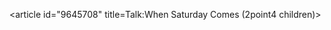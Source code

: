 <article id="9645708" title=Talk:When Saturday Comes (2point4 children)>
	<talkpage id="9645708" title="Talk:When Saturday Comes (2point4 children)">
{{oldafdfull|date=2007-02-17|page=After The Fox (2point4 children)|result='''Redirect''' all to [[List of 2point4 children episodes]]}}
	</talkpage>
</article>